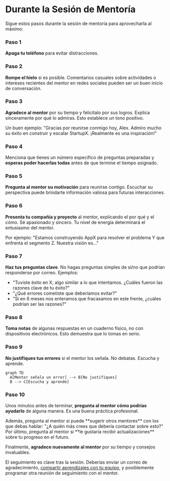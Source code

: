 
# Durante la Sesión de Mentoría

Sigue estos pasos durante la sesión de mentoría para aprovecharla al máximo:

<Steps>

### Paso 1

**Apaga tu teléfono** para evitar distracciones.

### Paso 2 

**Rompe el hielo** si es posible. Comentarios casuales sobre actividades o intereses recientes del mentor en redes sociales pueden ser un buen inicio de conversación.

### Paso 3

**Agradece al mentor** por su tiempo y felicítalo por sus logros. Explica sinceramente por qué lo admiras. Esto establece un tono positivo.

<Callout>
Un buen ejemplo: "Gracias por reunirse conmigo hoy, Alex. Admiro mucho su éxito en construir y escalar StartupX. ¡Realmente es una inspiración!"
</Callout>

### Paso 4

Menciona que tienes un número específico de preguntas preparadas y **esperas poder hacerlas todas** antes de que termine el tiempo asignado.

### Paso 5

**Pregunta al mentor su motivación** para reunirse contigo. Escuchar su perspectiva puede brindarte información valiosa para futuras interacciones.

### Paso 6 

**Presenta tu compañía y proyecto** al mentor, explicando el por qué y el cómo. Sé apasionado y sincero. Tu nivel de energía determinará el entusiasmo del mentor.

<Callout>
Por ejemplo: "Estamos construyendo AppX para resolver el problema Y que enfrenta el segmento Z. Nuestra visión es..."
</Callout>

### Paso 7

**Haz tus preguntas clave**. No hagas preguntas simples de sí/no que podrían responderse por correo. Ejemplos:

- "Tuviste éxito en X, algo similar a lo que intentamos. ¿Cuáles fueron las razones clave de tu éxito?"
- "¿Qué errores cometiste que deberíamos evitar?"  
- "Si en 6 meses nos enteramos que fracasamos en este frente, ¿cuáles podrían ser las razones?"

### Paso 8

**Toma notas** de algunas respuestas en un cuaderno físico, no con dispositivos electrónicos. Esto demuestra que lo tomas en serio.

### Paso 9

**No justifiques tus errores** si el mentor los señala. No debatas. Escucha y aprende.

```mermaid
graph TD
  A[Mentor señala un error] --> B[No justifiques]
  B --> C[Escucha y aprende]
```

### Paso 10 

Unos minutos antes de terminar, **pregunta al mentor cómo podrías ayudarlo** de alguna manera. Es una buena práctica profesional.

</Steps>

<Callout>
Además, pregunta al mentor si puede **sugerir otros mentores** con los que debas hablar: "¿A quién más crees que debería contactar sobre esto?"
</Callout>

<Callout>
Por último, pregunta al mentor si **le gustaría recibir actualizaciones** sobre tu progreso en el futuro.
</Callout>

Finalmente, **agradece nuevamente al mentor** por su tiempo y consejos invaluables.

El seguimiento es clave tras la sesión. Deberías enviar un correo de agradecimiento, [compartir aprendizajes con tu equipo](/seguimiento), y posiblemente programar otra reunión de seguimiento con el mentor.